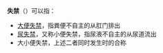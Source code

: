 {{wiktionarypar|失禁}}
{{wiktionarypar|incontinence}}

'''失禁'''（{{lang-en|'''Incontinence'''}}）可以指：
*[[大便失禁|大便失禁]]，指粪便不自主的从肛门排出
*[[尿失禁|尿失禁]]，又称小便失禁，指尿液不自主的从尿道流出
*大小便失禁，上述二者同时发生时的合称

{{disambig|cat=二字消歧义}}